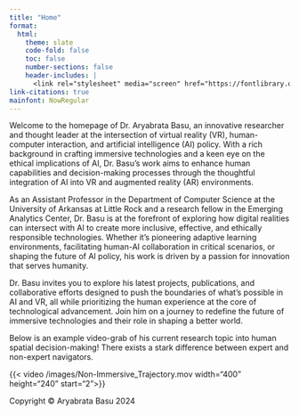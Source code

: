 ```yaml
---
title: "Home"
format:
  html:
    theme: slate
    code-fold: false
    toc: false
    number-sections: false
    header-includes: |
      <link rel="stylesheet" media="screen" href="https://fontlibrary.org//face/now" type="text/css"/>
link-citations: true
mainfont: NowRegular
---
```


Welcome to the homepage of Dr. Aryabrata Basu, an innovative researcher and thought leader at the intersection of virtual reality (VR), human-computer interaction, and artificial intelligence (AI) policy. With a rich background in crafting immersive technologies and a keen eye on the ethical implications of AI, Dr. Basu's work aims to enhance human capabilities and decision-making processes through the thoughtful integration of AI into VR and augmented reality (AR) environments.

As an Assistant Professor in the Department of Computer Science at the University of Arkansas at Little Rock and a research fellow in the Emerging Analytics Center, Dr. Basu is at the forefront of exploring how digital realities can intersect with AI to create more inclusive, effective, and ethically responsible technologies. Whether it's pioneering adaptive learning environments, facilitating human-AI collaboration in critical scenarios, or shaping the future of AI policy, his work is driven by a passion for innovation that serves humanity.

Dr. Basu invites you to explore his latest projects, publications, and collaborative efforts designed to push the boundaries of what's possible in AI and VR, all while prioritizing the human experience at the core of technological advancement. Join him on a journey to redefine the future of immersive technologies and their role in shaping a better world.

Below is an example video-grab of his current research topic into human spatial decision-making! There exists a stark difference between expert and non-expert navigators.

{{< video /images/Non-Immersive_Trajectory.mov width="400" height="240" start="2">}}

::: footer
Copyright © Aryabrata Basu 2024
:::
